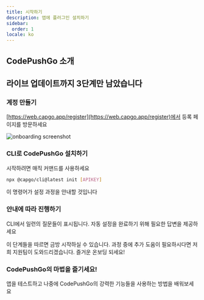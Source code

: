 ```yaml
---
title: 시작하기
description: 앱에 플러그인 설치하기
sidebar:
  order: 1
locale: ko
---
```



## CodePushGo 소개
<YouTube id="NzXXKoyhTIo" title="15분 안에 보는 CodePushGo" />

## 라이브 업데이트까지 3단계만 남았습니다

### 계정 만들기

[https://web.capgo.app/register](https://web.capgo.app/register)에서 등록 페이지를 방문하세요

![onboarding screenshot](/onboard.webp "onboarding screenshot")

### CLI로 CodePushGo 설치하기

시작하려면 매직 커맨드를 사용하세요

```bash
npx @capgo/cli@latest init [APIKEY]
```

이 명령어가 설정 과정을 안내할 것입니다

### 안내에 따라 진행하기

CLI에서 일련의 질문들이 표시됩니다. 자동 설정을 완료하기 위해 필요한 답변을 제공하세요

<Aside type="tip">
  이 단계들을 따르면 금방 시작하실 수 있습니다. 과정 중에 추가 도움이 필요하시다면 저희 지원팀이 도와드리겠습니다. 즐거운 온보딩 되세요!
</Aside>

### CodePushGo의 마법을 즐기세요!

앱을 테스트하고 나중에 CodePushGo의 강력한 기능들을 사용하는 방법을 배워보세요